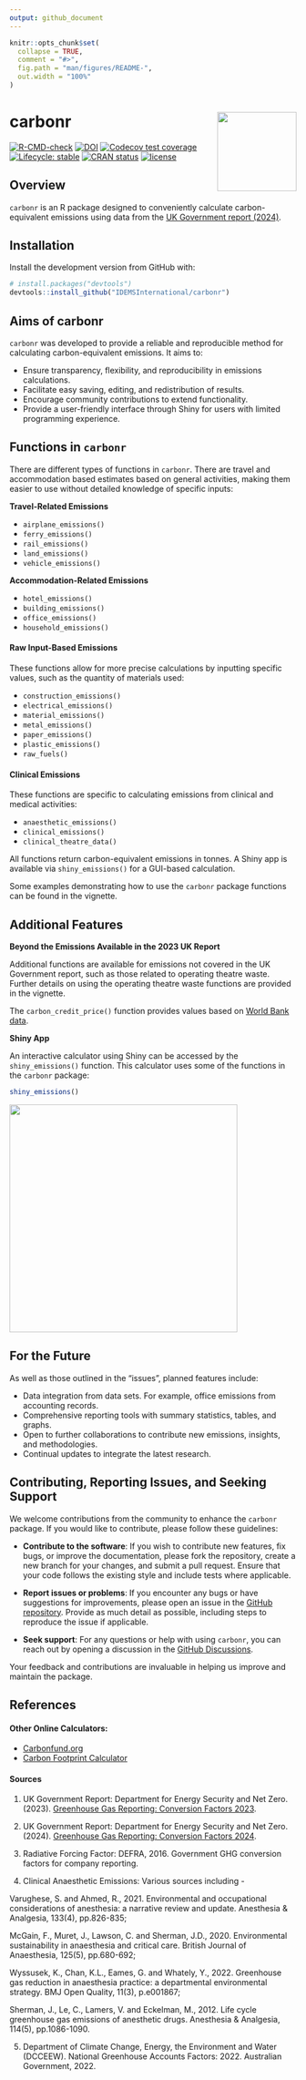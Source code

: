 ```yaml
---
output: github_document
---
```


<!-- README.md is generated from README.Rmd. Please edit that file -->

```r
knitr::opts_chunk$set(
  collapse = TRUE,
  comment = "#>",
  fig.path = "man/figures/README-",
  out.width = "100%"
)
```

# carbonr <img src='man/figures/carbonr_icon_2.png' align="right" height="139"/>

<!-- badges: start -->
[![R-CMD-check](https://github.com/IDEMSInternational/carbonr/workflows/R-CMD-check/badge.svg)](https://github.com/IDEMSInternational/carbonr/actions)
[![DOI](https://joss.theoj.org/papers/10.21105/joss.06932/status.svg)](https://doi.org/10.21105/joss.06932)
[![Codecov test coverage](https://codecov.io/gh/IDEMSInternational/carbonr/branch/main/graph/badge.svg)](https://app.codecov.io/gh/IDEMSInternational/carbonr?branch=main)
[![Lifecycle: stable](https://img.shields.io/badge/lifecycle-stable-green.svg)](https://lifecycle.r-lib.org/articles/stages.html#stable)
[![CRAN
status](https://www.r-pkg.org/badges/version/carbonr)](https://CRAN.R-project.org/package=carbonr)
[![license](https://img.shields.io/badge/license-LGPL%20(%3E=%203)-lightgrey.svg)](https://www.gnu.org/licenses/lgpl-3.0.en.html)
<!-- badges: end -->

## Overview

`carbonr` is an R package designed to conveniently calculate carbon-equivalent emissions using data from the [UK Government report (2024)](https://www.gov.uk/government/publications/greenhouse-gas-reporting-conversion-factors-2024).

## Installation

Install the development version from GitHub with:

```r
# install.packages("devtools")
devtools::install_github("IDEMSInternational/carbonr")
```

## Aims of carbonr

`carbonr` was developed to provide a reliable and reproducible method for calculating carbon-equivalent emissions. It aims to:

 - Ensure transparency, flexibility, and reproducibility in emissions calculations.
 - Facilitate easy saving, editing, and redistribution of results.
 - Encourage community contributions to extend functionality.
 - Provide a user-friendly interface through Shiny for users with limited programming experience.

## Functions in `carbonr`

There are different types of functions in `carbonr`. There are travel and accommodation based estimates based on general activities, making them easier to use without detailed knowledge of specific inputs:

**Travel-Related Emissions**

 - `airplane_emissions()`
 - `ferry_emissions()`
 - `rail_emissions()`
 - `land_emissions()`
 - `vehicle_emissions()`

**Accommodation-Related Emissions**

 - `hotel_emissions()`
 - `building_emissions()`
 - `office_emissions()`
 - `household_emissions()`

#### Raw Input-Based Emissions
These functions allow for more precise calculations by inputting specific values, such as the quantity of materials used:

 - `construction_emissions()`
 - `electrical_emissions()`
 - `material_emissions()`
 - `metal_emissions()`
 - `paper_emissions()`
 - `plastic_emissions()`
 - `raw_fuels()`

#### Clinical Emissions
These functions are specific to calculating emissions from clinical and medical activities:

 - `anaesthetic_emissions()`
 - `clinical_emissions()`
 - `clinical_theatre_data()`

All functions return carbon-equivalent emissions in tonnes. A Shiny app is available via `shiny_emissions()` for a GUI-based calculation.

Some examples demonstrating how to use the `carbonr` package functions can be found in the vignette.

## Additional Features

**Beyond the Emissions Available in the 2023 UK Report**

Additional functions are available for emissions not covered in the UK Government report, such as those related to operating theatre waste. Further details on using the operating theatre waste functions are provided in the vignette.

The `carbon_credit_price()` function provides values based on [World Bank data](https://carbonpricingdashboard.worldbank.org/).

**Shiny App**

An interactive calculator using Shiny can be accessed by the `shiny_emissions()` function. This calculator uses some of the functions in the `carbonr` package: 

```r
shiny_emissions()
```

<img src='man/figures/shiny_example.png' align="center" height="400"/>

## For the Future

As well as those outlined in the "issues", planned features include:

 - Data integration from data sets. For example, office emissions from accounting records.
 - Comprehensive reporting tools with summary statistics, tables, and graphs.
 - Open to further collaborations to contribute new emissions, insights, and methodologies.
 - Continual updates to integrate the latest research.

## Contributing, Reporting Issues, and Seeking Support

We welcome contributions from the community to enhance the `carbonr` package. If you would like to contribute, please follow these guidelines:

- **Contribute to the software**: If you wish to contribute new features, fix bugs, or improve the documentation, please fork the repository, create a new branch for your changes, and submit a pull request. Ensure that your code follows the existing style and include tests where applicable.

- **Report issues or problems**: If you encounter any bugs or have suggestions for improvements, please open an issue in the [GitHub repository](https://github.com/IDEMSInternational/carbonr/issues). Provide as much detail as possible, including steps to reproduce the issue if applicable.

- **Seek support**: For any questions or help with using `carbonr`, you can reach out by opening a discussion in the [GitHub Discussions](https://github.com/IDEMSInternational/carbonr/discussions).

Your feedback and contributions are invaluable in helping us improve and maintain the package.

## References

#### Other Online Calculators:
- [Carbonfund.org](https://shop.climeco.com/individual/individual-emissions-calculator/)
- [Carbon Footprint Calculator](https://www.carbonfootprint.com/calculatorfaqs.html)

#### Sources
1. UK Government Report: Department for Energy Security and Net Zero. (2023). [Greenhouse Gas Reporting: Conversion Factors 2023](https://www.gov.uk/government/publications/greenhouse-gas-reporting-conversion-factors-2023).

2. UK Government Report: Department for Energy Security and Net Zero. (2024). [Greenhouse Gas Reporting: Conversion Factors 2024](https://www.gov.uk/government/publications/greenhouse-gas-reporting-conversion-factors-2024).

3. Radiative Forcing Factor: DEFRA, 2016. Government GHG conversion factors for company reporting.

4. Clinical Anaesthetic Emissions: Various sources including -

Varughese, S. and Ahmed, R., 2021. Environmental and occupational considerations of anesthesia: a narrative review and update. Anesthesia & Analgesia, 133(4), pp.826-835;

McGain, F., Muret, J., Lawson, C. and Sherman, J.D., 2020. Environmental sustainability in anaesthesia and critical care. British Journal of Anaesthesia, 125(5), pp.680-692;

Wyssusek, K., Chan, K.L., Eames, G. and Whately, Y., 2022. Greenhouse gas reduction in anaesthesia practice: a departmental environmental strategy. BMJ Open Quality, 11(3), p.e001867;

Sherman, J., Le, C., Lamers, V. and Eckelman, M., 2012. Life cycle greenhouse gas emissions of anesthetic drugs. Anesthesia & Analgesia, 114(5), pp.1086-1090.

5. Department of Climate Change, Energy, the Environment and Water (DCCEEW). National Greenhouse Accounts Factors: 2022. Australian Government, 2022.